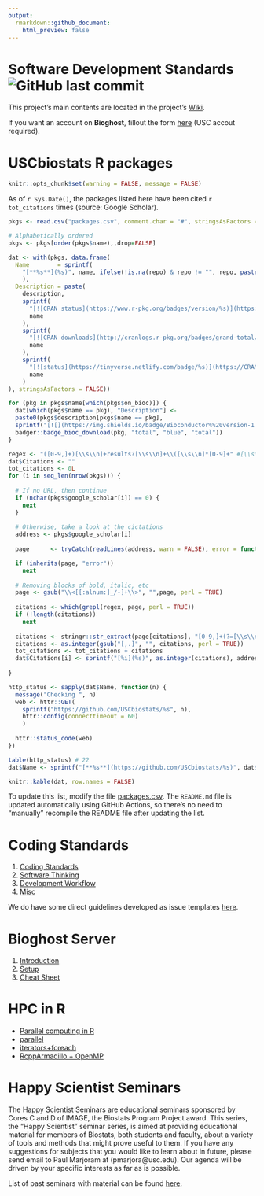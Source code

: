 ```yaml
---
output:
  rmarkdown::github_document:
    html_preview: false
---
```


# Software Development Standards ![GitHub last commit](https://img.shields.io/github/last-commit/USCbiostats/software-dev)

This project's main contents are located in the project's [Wiki](https://github.com/USCbiostats/CodingStandards/wiki).

If you want an account on **Bioghost**, fillout the form [here](https://forms.gle/GLKGfydPj5LmfHWq6) (USC accout required).

# USCbiostats R packages

```r
knitr::opts_chunk$set(warning = FALSE, message = FALSE)
```

As of `r Sys.Date()`, the packages listed here have been cited `r tot_citations` times
(source: Google Scholar).


```r
pkgs <- read.csv("packages.csv", comment.char = "#", stringsAsFactors = FALSE)

# Alphabetically ordered
pkgs <- pkgs[order(pkgs$name),,drop=FALSE]

dat <- with(pkgs, data.frame(
  Name        = sprintf(
    "[**%s**](%s)", name, ifelse(!is.na(repo) & repo != "", repo, paste0("https://github.com/USCbiostats/", name))
    ),
  Description = paste(
    description,
    sprintf(
      "[![CRAN status](https://www.r-pkg.org/badges/version/%s)](https://CRAN.R-project.org/package=%1$s)",
      name
    ),
    sprintf(
      "[![CRAN downloads](http://cranlogs.r-pkg.org/badges/grand-total/%s)](https://cran.r-project.org/package=%1$s)",
      name
    ),
    sprintf(
      "[![status](https://tinyverse.netlify.com/badge/%s)](https://CRAN.R-project.org/package=%1$s)",
      name
    )
), stringsAsFactors = FALSE))

for (pkg in pkgs$name[which(pkgs$on_bioc)]) {
  dat[which(pkgs$name == pkg), "Description"] <- 
  paste0(pkgs$description[pkgs$name == pkg], 
  sprintf("[![](https://img.shields.io/badge/Bioconductor%%20version-1.0.0-green.svg)](https://www.bioconductor.org/packages/%s)", pkg), 
  badger::badge_bioc_download(pkg, "total", "blue", "total"))
}

```

```r
regex <- "([0-9,]+)[\\s\\n]+results?[\\s\\n]+\\([\\s\\n]*[0-9]+" #[\\s\\n]+[(][0-9]*[.]?[0-9]+\\s+secs?
dat$Citations <- ""
tot_citations <- 0L
for (i in seq_len(nrow(pkgs))) {
  
  # If no URL, then continue
  if (nchar(pkgs$google_scholar[i]) == 0) {
    next
  }
  
  # Otherwise, take a look at the cictations
  address <- pkgs$google_scholar[i]
  
  page      <- tryCatch(readLines(address, warn = FALSE), error = function(e) e)

  if (inherits(page, "error"))
    next
  
  # Removing blocks of bold, italic, etc
  page <- gsub("\\<[[:alnum:]_/-]+\\>", "",page, perl = TRUE)
  
  citations <- which(grepl(regex, page, perl = TRUE))
  if (!length(citations))
    next
  
  citations <- stringr::str_extract(page[citations], "[0-9,]+(?=[\\s\\n]+results?)")
  citations <- as.integer(gsub("[,.]", "", citations, perl = TRUE))
  tot_citations <- tot_citations + citations
  dat$Citations[i] <- sprintf("[%i](%s)", as.integer(citations), address)
  
}
```


```r
http_status <- sapply(dat$Name, function(n) {
  message("Checking ", n)
  web <- httr::GET(
    sprintf("https://github.com/USCbiostats/%s", n),
    httr::config(connecttimeout = 60)
    )
  
  httr::status_code(web)
})

table(http_status) # 22
dat$Name <- sprintf("[**%s**](https://github.com/USCbiostats/%s)", dat$Name, dat$Name)
```


```r
knitr::kable(dat, row.names = FALSE)
```

To update this list, modify the file [packages.csv](packages.csv). The
`README.md` file is updated automatically using GitHub Actions, so there's no
need to "manually" recompile the README file after updating the list. 

# Coding Standards

1.  [Coding Standards](../../wiki/Home#coding-standards)
2.  [Software Thinking](../../wiki/Home#software-thinking)
3.  [Development Workflow](../../wiki/Home#development-workflow)
4.  [Misc](../../wiki/Home#misc)

We do have some direct guidelines developed as issue templates [here](templates). 

# Bioghost Server

1.  [Introduction](../../wiki/Biogohst-server#introduction)
2.  [Setup](../../wiki/Biogohst-server#setup)
3.  [Cheat Sheet](../../wiki/Biogohst-server#cheat-sheet)

# HPC in R
    
*   [Parallel computing in R](../../wiki/HPC-in-R#parallel-computing-in-r)  
*   [parallel](../../wiki/HPC-in-R#parallel)
*   [iterators+foreach](../../wiki/HPC-in-R#foreach)
*   [RcppArmadillo + OpenMP](../../wiki/HPC-in-R#rcpparmadillo-and-openmp)

# Happy Scientist Seminars

The Happy Scientist Seminars are educational seminars sponsored by Cores C and D of IMAGE, the Biostats Program Project award. This series, the "Happy Scientist" seminar series, is aimed at providing educational material for members of Biostats, both students and faculty, about a variety of tools and methods that might prove useful to them. If you have any suggestions for subjects that you would like to learn about in future, please send email to Paul Marjoram at (pmarjora@usc.edu). Our agenda will be driven by your specific interests as far as is possible. 

List of past seminars with material can be found [here](/happy_scientist/).
